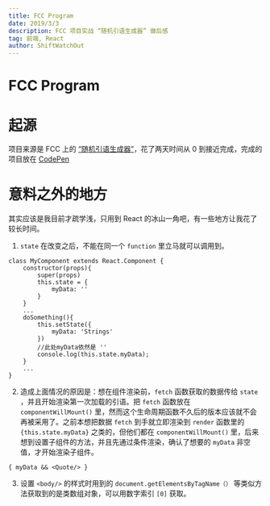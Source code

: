```yaml
---
title: FCC Program
date: 2019/3/3
description: FCC 项目实战 “随机引语生成器” 做后感
tag: 前端, React
author: ShiftWatchOut
---
```


# FCC Program

# 起源

项目来源是 FCC 上的 [“随机引语生成器”](https://learn.freecodecamp.one/front-end-libraries/front-end-libraries-projects/build-a-random-quote-machine)，花了两天时间从 0 到接近完成，完成的项目放在 [CodePen](https://codepen.io/freecodework/pen/moPPmW?editors=0010)

# 意料之外的地方
其实应该是我目前才疏学浅，只用到 React 的冰山一角吧，有一些地方让我花了较长时间。

1. `state` 在改变之后，不能在同一个 `function` 里立马就可以调用到。

```
class MyComponent extends React.Component {
    constructor(props){
        super(props)
        this.state = {
            myData: ''
        }
    }
    ...
    doSomething(){
        this.setState({
            myData: 'Strings'
        })
        //此处myData依然是 ''
        console.log(this.state.myData);
    }
    ...
}
```

2. 造成上面情况的原因是：想在组件渲染前，`fetch` 函数获取的数据传给 `state` ，并且开始渲染第一次加载的引语。把 `fetch` 函数放在 `componentWillMount()` 里，然而这个生命周期函数不久后的版本应该就不会再被采用了。之前本想把数据 `fetch` 到手就立即渲染到 `render` 函数里的 `{this.state.myData}` 之类的，但他们都在 `componentWillMount()` 里，后来想到设置子组件的方法，并且先通过条件渲染，确认了想要的 `myData` 非空值，才开始渲染子组件。

```
{ myData && <Quote/> }
```

3. 设置 `<body/>` 的样式时用到的 `document.getElementsByTagName（）` 等类似方法获取到的是类数组对象，可以用数字索引 `[0]` 获取。
